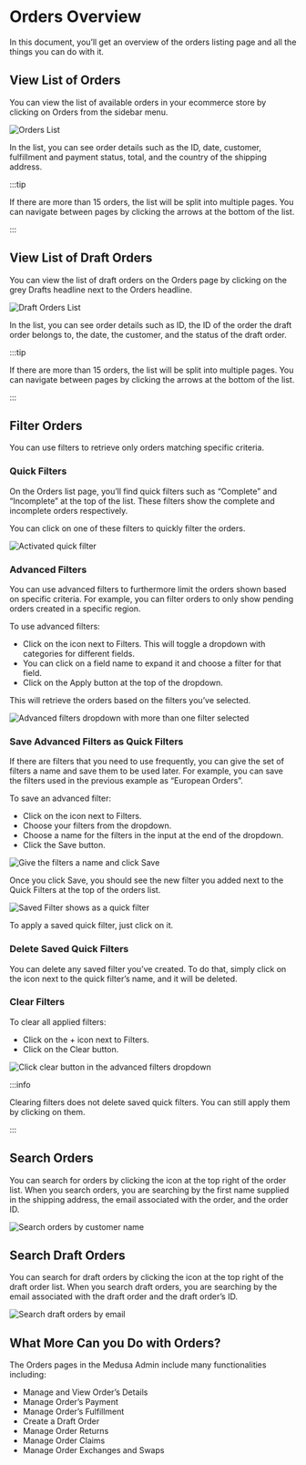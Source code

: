 
# Orders Overview

In this document, you’ll get an overview of the orders listing page and all the things you can do with it.

## View List of Orders

You can view the list of available orders in your ecommerce store by clicking on Orders from the sidebar menu.

![Orders List](https://i.imgur.com/dRBQpZW.png)

In the list, you can see order details such as the ID, date, customer, fulfillment and payment status, total, and the country of the shipping address.

:::tip

If there are more than 15 orders, the list will be split into multiple pages. You can navigate between pages by clicking the arrows at the bottom of the list.

:::

## View List of Draft Orders

You can view the list of draft orders on the Orders page by clicking on the grey Drafts headline next to the Orders headline.

![Draft Orders List](https://i.imgur.com/jvNVbbI.png)

In the list, you can see order details such as ID, the ID of the order the draft order belongs to, the date, the customer, and the status of the draft order.

:::tip

If there are more than 15 orders, the list will be split into multiple pages. You can navigate between pages by clicking the arrows at the bottom of the list.

:::

## Filter Orders

You can use filters to retrieve only orders matching specific criteria.

### Quick Filters

On the Orders list page, you’ll find quick filters such as “Complete” and “Incomplete” at the top of the list. These filters show the complete and incomplete orders respectively.

You can click on one of these filters to quickly filter the orders.

![Activated quick filter](https://i.imgur.com/eVwD0JP.png)

### Advanced Filters

You can use advanced filters to furthermore limit the orders shown based on specific criteria. For example, you can filter orders to only show pending orders created in a specific region.

To use advanced filters:

- Click on the <UiIcon lightIcon="https://i.imgur.com/1hL8NiW.png" darkIcon="https://i.imgur.com/8LtkPqW.png" alt="plus" /> icon next to Filters. This will toggle a dropdown with categories for different fields.
- You can click on a field name to expand it and choose a filter for that field.
- Click on the Apply button at the top of the dropdown.

This will retrieve the orders based on the filters you’ve selected.

![Advanced filters dropdown with more than one filter selected](https://i.imgur.com/rg9nKcS.png)

### Save Advanced Filters as Quick Filters

If there are filters that you need to use frequently, you can give the set of filters a name and save them to be used later. For example, you can save the filters used in the previous example as “European Orders”.

To save an advanced filter:

- Click on the <UiIcon lightIcon="https://i.imgur.com/1hL8NiW.png" darkIcon="https://i.imgur.com/8LtkPqW.png" alt="plus" /> icon next to Filters.
- Choose your filters from the dropdown.
- Choose a name for the filters in the input at the end of the dropdown.
- Click the Save button.

![Give the filters a name and click Save](https://i.imgur.com/0nKZ5BX.png)

Once you click Save, you should see the new filter you added next to the Quick Filters at the top of the orders list.

![Saved Filter shows as a quick filter](https://i.imgur.com/ymuSHkv.png)

To apply a saved quick filter, just click on it.

### Delete Saved Quick Filters

You can delete any saved filter you’ve created. To do that, simply click on the <UiIcon lightIcon="https://i.imgur.com/kvGRHQR.png" darkIcon="https://i.imgur.com/kvGRHQR.png" alt="X" /> icon next to the quick filter’s name, and it will be deleted.

### Clear Filters

To clear all applied filters:

- Click on the + icon next to Filters.
- Click on the Clear button.

![Click clear button in the advanced filters dropdown](https://i.imgur.com/ArawLDT.png)

:::info

Clearing filters does not delete saved quick filters. You can still apply them by clicking on them.

:::

## Search Orders

You can search for orders by clicking the <UiIcon lightIcon="https://i.imgur.com/k0U0wpO.png" darkIcon="https://i.imgur.com/IdKjFak.png" alt="magnifier" /> icon at the top right of the order list. When you search orders, you are searching by the first name supplied in the shipping address, the email associated with the order, and the order ID.

![Search orders by customer name](https://i.imgur.com/Z09rbmQ.png)

## Search Draft Orders

You can search for draft orders by clicking the <UiIcon lightIcon="https://i.imgur.com/k0U0wpO.png" darkIcon="https://i.imgur.com/IdKjFak.png" alt="magnifier" /> icon at the top right of the draft order list. When you search draft orders, you are searching by the email associated with the draft order and the draft order’s ID.

![Search draft orders by email](https://i.imgur.com/el0Y9WS.png)

## What More Can you Do with Orders?

The Orders pages in the Medusa Admin include many functionalities including:

- Manage and View Order’s Details
- Manage Order’s Payment
- Manage Order’s Fulfillment
- Create a Draft Order
- Manage Order Returns
- Manage Order Claims
- Manage Order Exchanges and Swaps